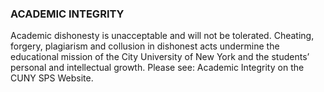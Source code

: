 ### ACADEMIC INTEGRITY

Academic dishonesty is unacceptable and will not be tolerated. Cheating, forgery, plagiarism and collusion in dishonest acts undermine the educational mission of the City University of New York and the students' personal and intellectual growth. Please see: Academic Integrity on the CUNY SPS Website.
